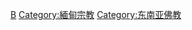 {{Commonscat|Buddhism in Myanmar}}

[[Category:各国佛教|B]]
[[Category:緬甸宗教|Category:緬甸宗教]]
[[Category:东南亚佛教|Category:东南亚佛教]]